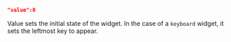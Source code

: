 ```json
"value":0
``` 

Value sets the initial state of the widget. In the case of a `keyboard` widget, it sets the leftmost key to appear.
